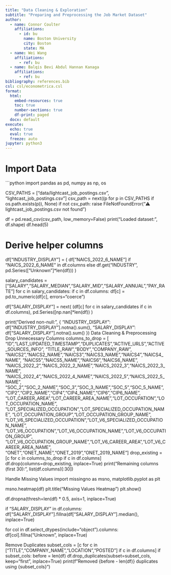 ```yaml
---
title: "Data Cleaning & Exploration"
subtitle: "Preparing and Preprocessing the Job Market Dataset"
author:
  - name: Connor Coulter
    affiliations:
      - id: bu
        name: Boston University
        city: Boston
        state: MA
  - name: Wei Wang
    affiliations:
      - ref: bu
  - name: Balqis Bevi Abdul Hannan Kanaga
    affiliations:
      - ref: bu
bibliography: references.bib
csl: csl/econometrica.csl
format: 
  html:
    embed-resources: true
    toc: true
    number-sections: true
    df-print: paged
  docx: default
execute:
  echo: true
  eval: true
  freeze: auto
jupyter: python3
---
```


# Import Data

```python
import pandas as pd, numpy as np, os

CSV_PATHS = ["data/lightcast_job_postings.csv", "lightcast_job_postings.csv"]
csv_path = next((p for p in CSV_PATHS if os.path.exists(p)), None)
if not csv_path:
    raise FileNotFoundError("⚠️ lightcast_job_postings.csv not found")

df = pd.read_csv(csv_path, low_memory=False)
print("Loaded dataset:", df.shape)
df.head(5)

# Derive helper columns
df["INDUSTRY_DISPLAY"] = (
    df["NAICS_2022_6_NAME"]
    if "NAICS_2022_6_NAME" in df.columns
    else df.get("INDUSTRY", pd.Series(["Unknown"]*len(df)))
)

salary_candidates = ["SALARY","SALARY_MEDIAN","SALARY_MID","SALARY_ANNUAL","PAY_RATE"]
for c in salary_candidates:
    if c in df.columns:
        df[c] = pd.to_numeric(df[c], errors="coerce")

df["SALARY_DISPLAY"] = next(
    (df[c] for c in salary_candidates if c in df.columns),
    pd.Series([np.nan]*len(df))
)

print("Derived non-null:", {
    "INDUSTRY_DISPLAY": df["INDUSTRY_DISPLAY"].notna().sum(),
    "SALARY_DISPLAY": df["SALARY_DISPLAY"].notna().sum()
})
Data Cleaning & Preprocessing
Drop Unnecessary Columns
columns_to_drop = [
    "ID","LAST_UPDATED_TIMESTAMP","DUPLICATES","ACTIVE_URLS","ACTIVE_SOURCES_INFO",
    "TITLE_RAW","BODY","COMPANY_RAW",
    "NAICS2","NAICS2_NAME","NAICS3","NAICS3_NAME","NAICS4","NAICS4_NAME",
    "NAICS5","NAICS5_NAME","NAICS6","NAICS6_NAME",
    "NAICS_2022_2","NAICS_2022_2_NAME","NAICS_2022_3","NAICS_2022_3_NAME",
    "NAICS_2022_4","NAICS_2022_4_NAME","NAICS_2022_5","NAICS_2022_5_NAME",
    "SOC_2","SOC_2_NAME","SOC_3","SOC_3_NAME","SOC_5","SOC_5_NAME",
    "CIP2","CIP2_NAME","CIP4","CIP4_NAME","CIP6","CIP6_NAME",
    "LOT_CAREER_AREA","LOT_CAREER_AREA_NAME","LOT_OCCUPATION","LOT_OCCUPATION_NAME",
    "LOT_SPECIALIZED_OCCUPATION","LOT_SPECIALIZED_OCCUPATION_NAME",
    "LOT_OCCUPATION_GROUP","LOT_OCCUPATION_GROUP_NAME",
    "LOT_V6_SPECIALIZED_OCCUPATION","LOT_V6_SPECIALIZED_OCCUPATION_NAME",
    "LOT_V6_OCCUPATION","LOT_V6_OCCUPATION_NAME","LOT_V6_OCCUPATION_GROUP",
    "LOT_V6_OCCUPATION_GROUP_NAME","LOT_V6_CAREER_AREA","LOT_V6_CAREER_AREA_NAME",
    "ONET","ONET_NAME","ONET_2019","ONET_2019_NAME"
]
drop_existing = [c for c in columns_to_drop if c in df.columns]
df.drop(columns=drop_existing, inplace=True)
print("Remaining columns (first 30):", list(df.columns)[:30])

Handle Missing Values
import missingno as msno, matplotlib.pyplot as plt

msno.heatmap(df)
plt.title("Missing Values Heatmap")
plt.show()

df.dropna(thresh=len(df) * 0.5, axis=1, inplace=True)

if "SALARY_DISPLAY" in df.columns:
    df["SALARY_DISPLAY"].fillna(df["SALARY_DISPLAY"].median(), inplace=True)

for col in df.select_dtypes(include="object").columns:
    df[col].fillna("Unknown", inplace=True)

Remove Duplicates
subset_cols = [c for c in ["TITLE","COMPANY_NAME","LOCATION","POSTED"] if c in df.columns]
if subset_cols:
    before = len(df)
    df.drop_duplicates(subset=subset_cols, keep="first", inplace=True)
    print(f"Removed {before - len(df)} duplicates using {subset_cols}")